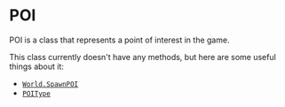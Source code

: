 # POI

POI is a class that represents a point of interest in the game.

This class currently doesn't have any methods, but here are some useful things about it:
 - [`World.SpawnPOI`](/client-api/world)
 - [`POIType`](/shared-api/poitype)
